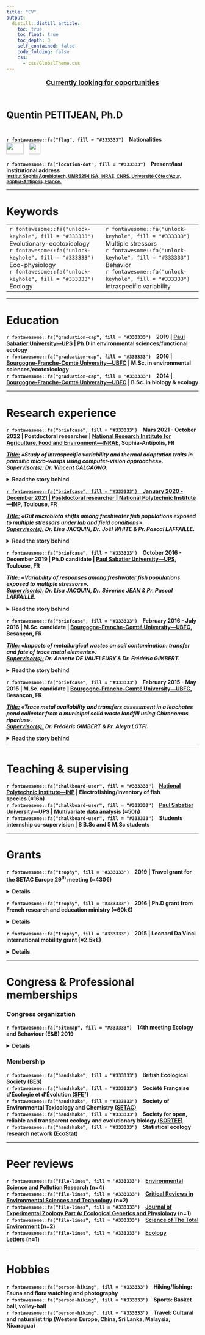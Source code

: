 ```yaml
---
title: "CV"
output: 
  distill::distill_article:
    toc: true
    toc_float: true
    toc_depth: 3
    self_contained: false
    code_folding: false
    css:
      - css/GlobalTheme.css
---
```


<!-- TOC JAVASCRIPT ELEMENTS - code from the "A poor man’s TOC in {distill}" page -->
<!-- https://distillery.rbind.io/posts/2022-01-24-the-toc-in-distill/?panelset1=css-elements2&panelset2=javascript-elements2&panelset=yaml-output -->

<script>
function toggle () {
  document.getElementById("TOC").classList.toggle("hide");
};

window.addEventListener('DOMContentLoaded', () => {

  const observer = new IntersectionObserver(entries => {
    entries.forEach(entry => {
      const id = entry.target.getAttribute('id');
      if (entry.intersectionRatio > 0) {
        document.querySelector(`[href="#${id}"]`).parentElement.classList.add('active');
      } else {
        document.querySelector(`[href="#${id}"]`).parentElement.classList.remove('active');
      }
    });
  });

  // Track all headings that have an `id` applied
  document.querySelectorAll('h1[id], h2[id], h3[id], h4[id], h5[id], h6[id]').forEach((h1, h2, h3, h4, h5, h6) => {
    observer.observe(h1, h2, h3, h4, h5, h6);
  });
  
});
</script>

<!-- TOC JAVASCRIPT ELEMENTS END -->

<p style="color: var(--title-color); font-family: var(--font-body); text-align: center; text-decoration-line: underline; font-size: 125%"> <b>Currently looking for opportunities<b></p>
<br/>
<p style='font-family: var(--font-header); font-weight: 700; color: var(--header-color); font-style: bold; font-size:175%;'>Quentin PETITJEAN, Ph.D&nbsp;<a href="mailto:q.petitjean1@gmail.com"><i class="fa fa-envelope fa-1.5x" aria-hidden="true"></i></a></p>
<div style="height: 0.125rem;"><br></div>
<p class="plain-text">
`r fontawesome::fa("flag", fill = "#333333")` &ensp; Nationalities<br/>
<img src="https://upload.wikimedia.org/wikipedia/commons/thumb/b/bc/Flag_of_France_%281794%E2%80%931815%2C_1830%E2%80%931974%2C_2020%E2%80%93present%29.svg/langfr-225px-Flag_of_France_%281794%E2%80%931815%2C_1830%E2%80%931974%2C_2020%E2%80%93present%29.svg.png" height="30px" width="45px" /> &ensp; <img src="https://upload.wikimedia.org/wikipedia/commons/thumb/0/08/Flag_of_Switzerland_%28Pantone%29.svg/langfr-800px-Flag_of_Switzerland_%28Pantone%29.svg.png" height="30px" width="30px" /></p> 

<p class="plain-text">
`r fontawesome::fa("location-dot", fill = "#333333")` &ensp; Present/last institutional address<br/>
<a href="https://maps.google.com/maps?z=16&q=institut%2Bsophia%2Bagrobiotech%2Binrae-cnrs-universit%C3%A9%2Bc%C3%B4te%2Bd%27azur%2B400%2Broute%2Bdes%2Bchappes%2Bbp%2B167%2B06903%2Bsophia%2Bantipolis%2Bcedex%2Bfrance"> <small>Institut Sophia Agrobiotech, UMR5254 ISA, INRAE, CNRS, Universit&eacute; Côte d'Azur, Sophia-Antipolis, France.</small></a></p> 

***

# Keywords

<table style="border: none;">
  <tr>
    <td width='50%'>
`r fontawesome::fa("unlock-keyhole", fill = "#333333")` &ensp; Evolutionary-ecotoxicology <br/>
`r fontawesome::fa("unlock-keyhole", fill = "#333333")` &ensp; Eco-physiology <br/>
`r fontawesome::fa("unlock-keyhole", fill = "#333333")` &ensp; Ecology
</td>
    <td width='50%'>
`r fontawesome::fa("unlock-keyhole", fill = "#333333")` &ensp; Multiple stressors <br/>
`r fontawesome::fa("unlock-keyhole", fill = "#333333")` &ensp; Behavior <br/>
`r fontawesome::fa("unlock-keyhole", fill = "#333333")` &ensp; Intraspecific variability
</td>
  </tr>
</table>

***

# Education 
<p class="plain-text" style="text-align: left">
`r fontawesome::fa("graduation-cap", fill = "#333333")` &ensp; 2019 | <a href='https://www.univ-tlse3.fr/'>Paul Sabatier University—UPS</a> | Ph.D in environmental sciences/functional ecology <br/>
`r fontawesome::fa("graduation-cap", fill = "#333333")` &ensp; 2016 | <a href='https://www.ubfc.fr/'>Bourgogne-Franche-Comt&eacute; University—UBFC</a> | M.Sc. in environmental sciences/ecotoxicology  <br/>
`r fontawesome::fa("graduation-cap", fill = "#333333")` &ensp; 2014 | <a href='https://www.ubfc.fr/'>Bourgogne-Franche-Comt&eacute; University—UBFC</a> | B.Sc. in biology & ecology
</p> 
***

# Research experience
<p class="plain-text">
`r fontawesome::fa("briefcase", fill = "#333333")` &ensp; Mars 2021 - October 2022 | Postdoctoral researcher | <a href='https://www6.paca.inrae.fr/institut-sophia-agrobiotech'>National Research Institute for Agriculture, Food and Environment—INRAE</a>, Sophia-Antipolis, FR </p>
<p class="detailed-text">
<em><u>Title:</u> «Study of intraspecific variability and thermal adaptation traits in parasitic micro-wasps using computer-vision approaches».<br/>
<u>Supervisor(s):</u> Dr. Vincent CALCAGNO.</em><br/></p>
<details>
  <summary class= "summary">
  Read the story behind
  </summary>
<table style="border: none; width='100%';">
  <tr>
    <td style="width: 80%; vertical-align: top;">
<p class="detailed-text">
Following my previous postdoctoral experience performing lab (DNA extractions – PCR) and bioinformatics analyses, my growing interest in the intraspecific variability of responses to global changes guided me to join <a href='https://www6.paca.inrae.fr/institut-sophia-agrobiotech'>Institut Sophia Agrobiotech (ISA)</a>.<br/><br/>
More particularly, I joined <a href='https://vcalcagnoresearch.wordpress.com/'>Vincent CALCAGNO</a>'s lab to investigate the variability in activity and movement among insect populations facing temperature changes. I was involved in the <a href='https://ecophytopic.fr/recherche-innovation/proteger/projet-bidime'>BIDIME project (ANR)</a> targeted at developing innovative biological control solutions with insects, and transfer them to farmers and land managers. I collaborated with <a href='https://fr.linkedin.com/in/michela-ion-scotta'>Michela ION SCOTTA</a>, who reared 35 populations of small parasitic micro-wasps (genus <em>Trichogramma</em>) that were sampled in France along a latitudinal gradient. Michela also performed experiments in which each population was subjected to steady decreases/increases in temperature (over 2 hours, see fig. \@ref(fig:Ramps)).</p>
```r
# create the dataset
time = seq(
  from = as.POSIXct("2021-01-01 00:00"),
  to = as.POSIXct("2021-01-01 02:00"),
  by = "min"
)
temp = seq(from = 18 ,
           to = 45,
           by = (45 - 18) / floor(length(time) / 2))
tempW <- c(temp, rev(temp))
tempC <- c(rev(temp), temp)

# plot the warm and cold Ramps
par(
  mfrow = c(1, 2),
  oma = c(1, 1, 0, 0.8),
  mar = c(5, 3, 2, 0),
  mgp = c(2.2, 1, 0),
  bg="transparent"
)

plot(
  tempW[-1] ~ time,
  type = "l",
  lwd = 2.0,
  col = "#C70039",
  main = "Warm ramp",
  col.main = "#C70039",
  xlab = "Timeline hh:mm",
  ylab = "Measured Temperature (°C)"
)

plot(
  tempC[-1] ~ time,
  type = "l",
  lwd = 2.0,
  col = "#74C1D9",
  main = "Cold ramp",
  col.main = "#74C1D9",
  xlab = "Timeline hh:mm",
  ylab = "",
  yaxt = "n"
)
```
<p class="detailed-text">
The experiments were video-recorded, and my task was to use video-tracking solutions to quantify insect movements and their changes in response to temperature ramps.<br/>
I analyzed the movements of the 35 wasp populations to test for variability in thermal biology and activity patterns. My aim was to uncover patterns of local adaptation (i.e., relationship between thermal resistance and the bioclimatic area of the origin of the populations) and test for adaptive trade-offs between resistance to cold and warm temperatures.<br/><br/>
This work also inspired the development of an `r fontawesome::fa("r-project", fill = "steelblue")` package (MoveR) to easily process, filter, clean and analyze movement data obtained from video-tracking.<br/><br/>
Stay tuned for upcoming release.
</p>
</td>
    <td style="width: 20%; vertical-align: top;">
<a title="https://ecophytopic.fr/recherche-innovation/proteger/projet-bidime" href='https://ecophytopic.fr/recherche-innovation/proteger/projet-bidime'><img src="images/BidimeProjLogo.png" height="148px" width="155px" /></a></br>

<a title="https://www.inrae.fr/" href='https://www.inrae.fr/'><img src="https://upload.wikimedia.org/wikipedia/fr/thumb/2/2a/Logo-INRAE_Transparent.svg/2560px-Logo-INRAE_Transparent.svg.png" height="41px" width="155px" /></a></br>

<a title="https://anr.fr/" href='https://anr.fr/'><img src="https://anr.fr/fileadmin/_processed_/c/2/csm_ANR-blanc-sur-bleu_727e9b01cc.png" height="80px" width="155px" /></a></br>

<a title="https://ecophytopic.fr/" href='https://ecophytopic.fr/'><img src="https://ecophytopic.fr/themes/custom/ecophytopic_theme/logo.svg" height="80px" width="155px" /></a></br>

<a title="https://www6.paca.inrae.fr/institut-sophia-agrobiotech/" href='https://www6.paca.inrae.fr/institut-sophia-agrobiotech/'><img src="https://www6.paca.inrae.fr/var/internet_paca_institut_sophia_agrobiotech/storage/images/setup2/configuration/haut-de-page/logo-umr-isa/36541-7-fre-FR/Logo-UMR-ISA_inra_logo.jpg" height="113px" width="155px" /></a></br>

<a title="https://gredeg.univ-cotedazur.fr/" href='https://gredeg.univ-cotedazur.fr/'><img src="https://gredeg.univ-cotedazur.fr/uas/laboratoire-gredeg/LOGO/logo-gredeg.png" height="81px" width="155px" /></a></br>

<a title="https://www6.montpellier.inrae.fr/cbgp/" href='https://www6.montpellier.inrae.fr/cbgp/'><img src="https://www6.montpellier.inrae.fr/var/internet_montpellier_cbgp/storage/images/configuration-graphique/haut/cbgp/41081-13-fre-FR/CBGP_inra_logo.png" height="62px" width="155px" /></a></br>

<a title="https://www.astredhor.fr/" href='https://www.astredhor.fr/'><img src="https://www.astredhor.fr/image.htm?img=65796-Logo300.jpg" height="60px" width=155px" /></a></br>

<a title="https://paca.chambres-agriculture.fr/" href='https://paca.chambres-agriculture.fr/'><img src="https://paca.chambres-agriculture.fr/fileadmin/user_upload/Provence-Alpes-Cote_d_Azur/020_Inst_Paca/Interface/Logo_CA-PACA_mobile.jpg" height="55px" width="155px" /></a></br>

<a title="https://biolineagrosciences.com/" href='https://biolineagrosciences.com/'><img src="https://www.biolineagrosciences.com/wp-content/themes/bioline/img/logo-bioline_172.png" height="54px" width="155px" /></a></br>

</td>
  </tr>
</table>

<p class="detailed-text" style="text-align: center">
`r fontawesome::fa("circle-down", fill = "#333333")` For more insight about what I did within the project check the video below `r fontawesome::fa("circle-down", fill = "#333333")` 
</p>

<div class="video-container">
<a href='https://www.youtube.com/embed/Y9ltf08Iqb4'><iframe width="100%" height="100%" src="https://www.youtube.com/embed/Y9ltf08Iqb4" title="Video-phenotyping of thermal performances in minute wasps" frameborder="0" allow="accelerometer; autoplay; clipboard-write; encrypted-media; gyroscope; picture-in-picture" allowfullscreen></iframe>
</div>

</details>
<p class="plain-text">
`r fontawesome::fa("briefcase", fill = "#333333")` &ensp; January 2020 - December 2021 | Postdoctoral researcher | <a href='https://www.inp-toulouse.fr/fr/index.html'>National Polytechnic Institute—INP</a>, Toulouse, FR </p>
<p class="detailed-text">
<em><u>Title:</u> «Gut microbiota shifts among freshwater fish populations exposed to multiple stressors under lab and field conditions».<br/>
<u>Supervisor(s):</u> Dr. Lisa JACQUIN, Dr. Jo&euml;l WHITE & Pr. Pascal LAFFAILLE.</em><br/></p>
<details>
  <summary class= "summary">
  Read the story behind
  </summary>

<table style="border: none; width='100%';">
  <tr>
    <td style="width: 80%; vertical-align: top;">
<p class="detailed-text">
Following my Ph.D. defense, I was still Intending to increase the integration of multiple biological levels of organization in studying responses to multiple stressors. <br/><br/>
Since the literature highlighting the close relationships between physiological and behavioral responses and gut microbiota composition was flourishing, my supervisors (<a href='https://sites.google.com/site/jacquinlisa2'>Lisa JACQUIN</a>, <a href='https://scholar.google.com/citations?hl=fr&user=eI53HscAAAAJ&view_op=list_works&sortby=pubdate'>S&eacute;verine JEAN</a> and <a href='https://scholar.google.fr/citations?hl=fr&user=qMa0F0gAAAAJ&view_op=list_works&sortby=pubdate'>Pascal LAFFAILLE</a>) and I started a collaboration with <a href='https://whitejoel.weebly.com/'>Jo&euml;l WHITE</a> to investigate how multiples stressors may affect gut microbiota composition among several populations of wild fish. <br/><br/>
Fortunately, during my Ph.D., we collected the gut of all the fish involved in laboratory and reciprocal transplant experiments testing for the combined effect of trace metal contamination and immune challenge. This provided a fair amount of samples to investigate the intraspecific variability of gut microbiota composition in wild fish populations exposed to environmentally relevant stressors. Also, it allowed uncovering potential links between fish physiological and/or behavioral responses already measured during my Ph.D. and gut microbiota composition. <br/><br/>
While the COVID-19 pandemic knocked at the world's door, we were coerced to delay laboratory analyses (DNA extractions – PCR – NGS). Fortunately, I just had enough time to finish lab' and bioinformatic analyses before leaving this position for the next one. 
Currently, thanks to Margarita Granada (a Second-year master's student), final statistical analyses and writing are on the way! <br/><br/>
Stay tuned for further news to come.</p>

</p>
</td>
    <td style="width: 20%; vertical-align: top;">
      <a title="https://www.eco.omp.eu/" href='https://www.eco.omp.eu/'><img src="https://www.eco.omp.eu/wp-content/uploads/2020/04/v2_logo_ecolab_baseline_cmjn.svg" height="56px" width="155px" /></a></br>
    
    <a title="https://edb.cnrs.fr/" href='https://edb.cnrs.fr/'><img src="https://www.univ-tlse3.fr/medias/photo/logo-edb_1576487603148-png?ID_FICHE=1136458590592" height="155px" width="155px" /></a></br>
    
    <a title="https://www.ensat.fr/en/index.html" href='https://www.ensat.fr/en/index.html'><img src="https://upload.wikimedia.org/wikipedia/fr/5/57/Logo_inp_ensat_2022.png" height="65px" width="155px" /></a></br>
    
    <a title="https://www.univ-toulouse.fr/" href='https://www.univ-toulouse.fr/'><img src="https://www.univ-toulouse.fr/sites/default/files/inline-images/logo_uftmp_horizontale.svg" height="80px" width="155px" /></a></br>
    
    <a title="https://www.cnrs.fr/" href='https://www.cnrs.fr/'><img src="https://www.cnrs.fr/themes/custom/cnrs/logo.svg" height="155px" width="155px" /></a></br>
    
    <a title="https://www.genotoul.fr/" href='https://www.genotoul.fr/'><img src="https://www.genotoul.fr/wp-content/uploads/2017/01/Genotoul_logo-rvb_min.png" height="44px" width="155px" /></a></br>
</td>
  </tr>
</table>

</details>
<p class="plain-text">
`r fontawesome::fa("briefcase", fill = "#333333")` &ensp; October 2016 - December 2019 | Ph.D candidate | <a href='https://www.univ-tlse3.fr/'>Paul Sabatier University—UPS</a>, Toulouse, FR </p>
<p class="detailed-text">
<em><u>Title:</u> «Variability of responses among freshwater fish populations exposed to multiple stressors».<br/>
<u>Supervisor(s):</u> Dr. Lisa JACQUIN, Dr. S&eacute;verine JEAN & Pr. Pascal LAFFAILLE.</em><br/></p>
<details>
  <summary class= "summary">
  Read the story behind
  </summary>
<table style="border: none; width='100%';">
  <tr>
    <td style="width: 80%; vertical-align: top;">
<p class="detailed-text"> 
Freshly Graduated from Bourgogne-Franche-Comt&eacute; University with a master's in environmental sciences/ecotoxicology, I was lucky enough to work with very supportive people on stimulating and interdisciplinary projects (see my previous experiences below). Briefly, I was working on transfer, fate, and effects of contaminants on laboratory-raised organisms when new exciting questions arose. For example, could the outcomes of contaminants exposure differ according to the origin of the populations? <br/>Focusing on this question would imply working with wild populations. Still, in the wild, organisms are not only exposed to contaminants but rather to a combination of stressful conditions such as temperature changes or pathogens. This brings me to drill into evolutionary ecology and intraspecific variability to better understand how multiple stressors interact and whether the outcome of stressors exposure may differ among populations.<br/><br/>
Accordingly, I started a Ph.D. program with <a href='https://sites.google.com/site/jacquinlisa2'>Lisa JACQUIN</a>, <a href='https://scholar.google.com/citations?hl=fr&user=eI53HscAAAAJ&view_op=list_works&sortby=pubdate'>S&eacute;verine JEAN</a> and <a href='https://scholar.google.fr/citations?hl=fr&user=qMa0F0gAAAAJ&view_op=list_works&sortby=pubdate'>Pascal LAFFAILLE</a> to investigate the intraspecific variability of responses to multiple stressors among wild fish populations (<em>Gobio occitaniae</em>) and across levels of biological organization.<br/><br/>
To tackle these aims, I used complementary approaches (see fig. \@ref(fig:PhDApproaches) below) such as the analysis of large datasets collated in the field to uncover potential relationships between stressors exposure and fish health <a href='https://qpetitjean.github.io/qpetitjean_distill/publications.html#section-1'>(Petitjean et al., 2020)</a>. But also, full factorial design conducted in the lab to identify causal link between stressors exposure and plastic responses of fish from several populuations <a href='https://qpetitjean.github.io/qpetitjean_distill/publications.html#section-1'>(Petitjean et al., 2020;</a> <a href='https://qpetitjean.github.io/qpetitjean_distill/publications.html#section'> Petitjean et al., 2021)</a>. Finally, I performed a reciprocal transplant experiment in the field to unveil potential pattern of local adaptation to stressors exposure (Petitjean et al., under review).<br/>
```r
knitr::include_graphics('images/PhDApproaches.png')
```
Briefly, we found that combinations of stressors resulted in different outcomes than exposure to single stressors. Still, interactions were antagonistic, synergistic, or additive depending on the traits and level of biological organization. Accordingly, among the numerous traits measured, behavior appeared to be the most sensitive to stressors exposure. Also, populations' responses to stressors differed according to their origin. By using reciprocal transplant approaches, we found that some populations were more resistant to stream contamination with no apparent costs (no trade-off). the results of my Ph.D suggest that we need to rely on integrative and interdisciplinary approaches to improve our knowledge of the effect of multiple stressors and, more generally, global changes on populations' adaptive potential and vulnerability (see fig. \@ref(fig:PhDVensDiag)).
```r
knitr::include_graphics('images/PhDVensDiag.png')
```

For more information, see the <a href='https://qpetitjean.github.io/qpetitjean_distill/publications.html#section-2'>Publication section</a> of this website.</p>
</td>
    <td style="width: 20%; vertical-align: top;">
    <a title="https://www.eco.omp.eu/" href='https://www.eco.omp.eu/'><img src="https://www.eco.omp.eu/wp-content/uploads/2020/04/v2_logo_ecolab_baseline_cmjn.svg" height="56px" width="155px" /></a></br>
    
    <a title="https://edb.cnrs.fr/" href='https://edb.cnrs.fr/'><img src="https://www.univ-tlse3.fr/medias/photo/logo-edb_1576487603148-png?ID_FICHE=1136458590592" height="155px" width="155px" /></a></br>
    
    <a title="https://www.ensat.fr/en/index.html" href='https://www.ensat.fr/en/index.html'><img src="https://upload.wikimedia.org/wikipedia/fr/5/57/Logo_inp_ensat_2022.png" height="65px" width="155px" /></a></br>
    
    <a title="https://www.univ-toulouse.fr/" href='https://www.univ-toulouse.fr/'><img src="https://www.univ-toulouse.fr/sites/default/files/inline-images/logo_uftmp_horizontale.svg" height="80px" width="155px" /></a></br>
    
    <a title="https://www.cnrs.fr/" href='https://www.cnrs.fr/'><img src="https://www.cnrs.fr/themes/custom/cnrs/logo.svg" height="155px" width="155px" /></a></br>
    
    <a title="https://eau-grandsudouest.fr/" href='https://eau-grandsudouest.fr/'><img src="https://aides-territoires-prod.s3.fr-par.scw.cloud/aides-territoires-prod/backers/agence-de-leau-adour-garonne_logo.png" height="99px" width="155px" /></a></br>
    
    <a title="https://programmes.insu.cnrs.fr/ec2co/" href='https://programmes.insu.cnrs.fr/ec2co/'><img src="https://programmes.insu.cnrs.fr/wp-content/uploads/2019/05/logo-768x322.png" height="65px" width="155px" /></a></br>
    <a title="https://www.enseignementsup-recherche.gouv.fr/en" href='https://www.enseignementsup-recherche.gouv.fr/en'><img src="https://www.enseignementsup-recherche.gouv.fr/sites/default/files/site_logo/2022-05/1_MESR_RVB.svg" height="155px" width="155px" /></a></br>
    
</td>
  </tr>
</table>

</details> 
<p class="plain-text">
`r fontawesome::fa("briefcase", fill = "#333333")` &ensp; February 2016 - July 2016 | M.Sc. candidate | <a href='https://www.ubfc.fr/'>Bourgogne-Franche-Comt&eacute; University—UBFC</a>, Besan&ccedil;on, FR </p>
<p class="detailed-text">
<em><u>Title:</u> «Impacts of metallurgical wastes on soil contamination: transfer and fate of trace metal elements».<br/>
<u>Supervisor(s):</u> Dr. Annette DE VAUFLEURY & Dr. Fr&eacute;d&eacute;ric GIMBERT.</em><br/></p>
<details>
  <summary class= "summary">
  Read the story behind
  </summary>
<table style="border: none; width='100%';">
  <tr>
    <td style="width: 80%; vertical-align: top;">
<p class="detailed-text">
During my second year of my master's, I was still motivated to strengthen our knowledge about the effects of contaminants from different sources on animals. Also, although short, my previous research experience aroused my curiosity and the need to broaden my scope by interacting with researchers embracing various disciplines. At that time, <a href='https://chrono-environnement.univ-fcomte.fr/spip.php?page=perso&nom=GIMBERT&prenom=Fr%C3%A9d%C3%A9ric'> Fr&eacute;d&eacute;ric GIMBERT</a> and <a href='https://chrono-environnement.univ-fcomte.fr/spip.php?page=perso&nom=DE%20VAUFLEURY&prenom=Annette'> Annette DE VAUFLEURY</a> gave me the opportunity to work on an interdisciplinary study involving archeology, mineralogy, environmental chemistry, and ecotoxicology. <br/><br/>
Indeed mining and metallurgical activities are the most ancient sources of anthropogenic contamination in the environment. While the evidence of this ancient contamination is scarce, archeological surveys in eastern France unveiled several areas (i.e., districts) which have been significant places of mining and metallurgical activities in the medieval era (between the 8th and the 12th centuries). Currently, metallurgical wastes named slags are still present in numerous district soils and may represent a significant source of soil contamination. <br/><br/>
Here we aimed to characterize the mineralogical composition of slags deposited one thousand years ago and to uncover whether it could still be a significant source of soil contamination that could transfer to organisms and have harmful effects. <br/><br/>
To tackle these aims, we sampled slags and soil cores along transects starting from the center of the slag heap. We then used scanning electron microscopy with energy dispersive spectrometry (EDS) mapping and x-ray diffraction to analyze slags and soil mineralogical composition. We also conducted chemical extraction and ecotoxicity bioassays using land snail (<em>Cantareus aspersus</em>) on soil samples to assess contaminant transfers in plants and biota and infer possible harmful effects. <br/><br/>
Briefly, We found that slags that remain in the soil still release a significant amount of manganese (Mn), which is consistent with their mineralogical composition. We also uncovered that a large proportion of the Mn contamination might be available for transfers in plants and animals, especially land snails. However, we did not find any evidence of toxicity caused by soils contamination on snails (see fig. \@ref(fig:GraphAbsChemos)). <br/>
```r
GraphAbsChemos <- "https://ars.els-cdn.com/content/image/1-s2.0-S0045653521008079-ga1_lrg.jpg"
knitr::include_graphics(GraphAbsChemos)
```
This study and <a href='https://www.theses.fr/en/2016BESA2077'>previous work by Anne-Lise Mariet (former Ph.D. student) in the Vosges Mountains</a> paved the way to further projects/studies investigating the spatial occurrence, transfers, fate, and effects of metallic palaeo-pollution in eastern France (e.g., <a href='https://chrono-environnement.univ-fcomte.fr/spip.php?page=projet&projet=23'>SIDEROS</a> and <a href='https://chrono-environnement.univ-fcomte.fr/spip.php?page=projet&projet=53'>ALTERICS</a>).<br/><br/>
For more information, see the <a href='https://qpetitjean.github.io/qpetitjean_distill/publications.html#section'>Publication section</a> of this website.
</p>
</td>
    <td style="width: 20%; vertical-align: top;">
    <a title="https://chrono-environnement.univ-fcomte.fr" href='https://chrono-environnement.univ-fcomte.fr/'><img src="https://chrono-environnement.univ-fcomte.fr/IMG/siteon0.png?1512470683" height="43px" width="155px" /></a></br>
    
    <a title="https://www.univ-fcomte.fr/" href='https://www.univ-fcomte.fr/'><img src="https://upload.wikimedia.org/wikipedia/fr/7/77/Logo_Universit%C3%A9_de_Franche-Comt%C3%A9_2018.png" height="43px" width="155px" /></a></br>
    
    <a title="https://www.ubfc.fr/" href='https://www.ubfc.fr/'><img src="https://upload.wikimedia.org/wikipedia/fr/4/49/Logo_UBFC.png" height="72px" width="155px" /></a></br>
    
    <a title="https://www.cnrs.fr/" href='https://www.cnrs.fr/'><img src="https://www.cnrs.fr/themes/custom/cnrs/logo.svg" height="155px" width="155px" /></a></br>
    
    <a title="https://www.bourgognefranchecomte.fr/" href='https://www.bourgognefranchecomte.fr/'><img src="https://www.bourgognefranchecomte.fr/themes/bourg/logo.svg" height="117px" width="155px" /></a></br>
    
    <a title="https://www.culture.gouv.fr/en/Regions/Drac-Bourgogne-Franche-Comte" href='https://www.culture.gouv.fr/en/Regions/Drac-Bourgogne-Franche-Comte'><img src="https://www.culture.gouv.fr/var/culture/storage/images/_aliases/reference/7/3/0/4/3164037-1-fre-FR/LogoMCHP.PNG" height="119px" width="155px" /></a></br>
    
    <a title="https://chrono-environnement.univ-fcomte.fr/plateforme/PEA2t/?lang=en" href='https://chrono-environnement.univ-fcomte.fr/plateforme/PEA2t/?lang=en'><img src="https://chrono-environnement.univ-fcomte.fr/IMG/png/logos_pea2t.png" height="72px" width="155px" /></a></br>
    
    <a title="https://www.femto-st.fr/fr" href='https://www.femto-st.fr/fr'><img src="https://www.femto-st.fr/sites/all/themes/femto/logo.png" height="74px" width="155px" /></a></br>
</td>
  </tr>
</table>

</details>
<p class="plain-text">
`r fontawesome::fa("briefcase", fill = "#333333")` &ensp; February 2015 - May 2015 |  M.Sc. candidate | <a href='https://www.ubfc.fr/'>Bourgogne-Franche-Comt&eacute; University—UBFC</a>, Besan&ccedil;on, FR </p>
<p class="detailed-text">
<em><u>Title:</u> «Trace metal availability and transfers assessment in a leachates pond collector from a municipal solid waste landfill using Chironomus riparius».<br/>
<u>Supervisor(s):</u> Dr. Fr&eacute;d&eacute;ric GIMBERT & Pr. Aleya LOTFI.</em><br/></p>
<details>
  <summary class= "summary">
  Read the story behind
  </summary>
<table style="border: none; width='100%';">
  <tr>
    <td style="width: 80%; vertical-align: top;">
<p class="detailed-text">
While aware of the need to mitigate the increasing degradation of the environment caused by anthropogenic activities, I was motivated to strengthen our knowledge about the effects of contaminants on animals. In this context, I had the opportunity to conduct an internship with <a href='https://chrono-environnement.univ-fcomte.fr/spip.php?page=perso&nom=GIMBERT&prenom=Fr%C3%A9d%C3%A9ric'> Fr&eacute;d&eacute;ric GIMBERT</a> and <a href='https://chrono-environnement.univ-fcomte.fr/spip.php?page=perso&nom=ALEYA&prenom=Lotfi'>Lotfi ALEYA</a> to investigate the bioavailability of trace metal elements in a landfill leachate collection pond.<br/><br/>
Indeed, until 2002 household waste disposal was authorized in France, resulting in contamination of the surrounding environment, primarily through contaminants leaching. To reduce environmental contamination entailed by this mode of waste storage, the Etueffont landfill (i.e., study site) set up a lagoon ponds system collecting landfill leachates.<br/><br/>
Here, we aimed to better understand whether leachates released in the ponds may induce the accumulation of trace metal elements in biota (i.e., bioaccumulation kinetics) and how water and sediment may contribute to the observed bioaccumulation' patterns.<br/><br/>
To tackle these aims, we used an active biomonitoring approach through caging laboratory-raised midges larvae (<em>Chironomus riparius</em>) in the first landfill leachate collection pond. More particularly, we used two types of cages to either expose the larvae to water only or water and sediment for a five days maximum duration (see fig. \@ref(fig:CagesTypes)).<br/>
```r
cagesURL <- "https://media.springernature.com/full/springer-static/image/art%3A10.1007%2Fs11356-016-8261-1/MediaObjects/11356_2016_8261_Fig2_HTML.gif"
knitr::include_graphics(cagesURL)
```
Back in the laboratory, we performed subcellular fractionation of the midges to measure trace metal bioaccumulation in the cytosolic (i.e., sensitive fraction) and insoluble fractions. We then modeled the bioaccumulation kinetic for each contaminant and fraction. This helped to discuss the primary source of contaminant transfers (i.e., water and/or sediment), contaminant bioavailability, and the potential threat entailed by landfill leachates on biota.<br/><br/>
For more information, see the <a href='https://qpetitjean.github.io/qpetitjean_distill/publications.html#section-3'>Publication section</a> of this website.</p>
</p>
</td>
    <td style="width: 20%; vertical-align: top;">
    <a title="https://chrono-environnement.univ-fcomte.fr/" href='https://chrono-environnement.univ-fcomte.fr/'><img src="https://chrono-environnement.univ-fcomte.fr/IMG/siteon0.png?1512470683" height="43px" width="155px" /></a></br>
    
    <a title="https://www.univ-fcomte.fr/" href='https://www.univ-fcomte.fr/'><img src="https://upload.wikimedia.org/wikipedia/fr/7/77/Logo_Universit%C3%A9_de_Franche-Comt%C3%A9_2018.png" height="43px" width="155px" /></a></br>
    
    <a title="https://www.ubfc.fr/" href='https://www.ubfc.fr/'><img src="https://upload.wikimedia.org/wikipedia/fr/4/49/Logo_UBFC.png" height="72px" width="155px" /></a></br>
    
    <a title="https://www.cnrs.fr/" href='https://www.cnrs.fr/'><img src="https://www.cnrs.fr/themes/custom/cnrs/logo.svg" height="155px" width="155px" /></a></br>
    
    <a title="https://www.bourgognefranchecomte.fr/" href='https://www.bourgognefranchecomte.fr/'><img src="https://www.bourgognefranchecomte.fr/themes/bourg/logo.svg" height="117px" width="155px" /></a></br>
    
</td>
  </tr>
</table>
    
</details>
***

# Teaching & supervising
<p class="plain-text" style="text-align: left">
`r fontawesome::fa("chalkboard-user", fill = "#333333")` &ensp; <a href='https://www.inp-toulouse.fr/fr/index.html'>National Polytechnic Institute—INP</a> | Electrofishing/inventory of fish species&nbsp;(≈16h) <br/>
`r fontawesome::fa("chalkboard-user", fill = "#333333")` &ensp; <a href='https://www.univ-tlse3.fr/'>Paul Sabatier University—UPS</a> | Multivariate data analysis&nbsp;(≈50h) <br/>
`r fontawesome::fa("chalkboard-user", fill = "#333333")` &ensp; Students internship co-supervision | 8 B.Sc and 5 M.Sc students
</p>
***

# Grants
<p class="plain-text" style="text-align: left">
`r fontawesome::fa("trophy", fill = "#333333")` &ensp; 2019 | Travel grant for the SETAC Europe 29<sup>th</sup> meeting&nbsp;(≈430€) </p>
<details>
  <summary class= "summary">
  Details
  </summary>
  
  <p style="text-align:center;">
  <img src="https://helsinki.setac.org/wp-content/uploads/2018/02/Helsinki-website-logos-banner-.jpg" height="80px" width="470px" /></p>
  <p class="detailed-text">
  Grant programme supported by the SETAC Europe reinvestment fund and Syngenta to help student members participating to the <a href='https://helsinki.setac.org/welcome/'>SETAC Europe 29<sup>th</sup> meeting</a> meeting (Up to maximum 250€, Travel costs only, visa and accommodation are not included).
</p>
</details>
<p class="plain-text">
`r fontawesome::fa("trophy", fill = "#333333")` &ensp; 2016 | Ph.D grant from French research and education ministry&nbsp;(≈60k€) </p>
<details>
  <summary class= "summary">
  Details
  </summary>
  
  <p style="text-align:center;">
  <img src="https://upload.wikimedia.org/wikipedia/commons/thumb/f/f1/Minist%C3%A8re_de_l%27Enseignement_Sup%C3%A9rieur_et_de_la_Recherche.png/1280px-Minist%C3%A8re_de_l%27Enseignement_Sup%C3%A9rieur_et_de_la_Recherche.png" height="75px" width="105px" /> &ensp; 
  <img src="https://www.univ-tlse3.fr/medias/photo/logo-ed-sdu2e_1578590506112-jpg?ID_FICHE=1136458588340" height="80px" width="113px" /> &ensp; 
  <img src="https://www.univ-toulouse.fr/sites/default/files/inline-images/logo_uftmp_horizontale.svg" height="75px" width="143px" /></p>
<p class="detailed-text">
3 years stipend allowed by the French research and education ministry to study the variability of responses among freshwater fish populations (<em>Gobio occitaniae</em>) exposed to multiple stressors at the <a href='https://www.univ-tlse3.fr/'>Paul Sabatier University—UPS</a>.
</p>
</details>
<p class="plain-text">
`r fontawesome::fa("trophy", fill = "#333333")` &ensp; 2015 | Leonard Da Vinci international mobility grant&nbsp;(≈2.5k€) </p>
<details>
  <summary class= "summary">
  Details
  </summary>
  
  <p style="text-align:center;">
  <img src="https://upload.wikimedia.org/wikipedia/fr/c/ce/NUI%2C_Galway.png" height="70px" width="155px" /> &ensp; 
  <img src="https://upload.wikimedia.org/wikipedia/commons/thumb/b/b7/Flag_of_Europe.svg/1280px-Flag_of_Europe.svg.png" height="70px" width="105px" /></p>
<p class="detailed-text">
European grant supporting individual mobility projects to acquire training and professional experience within Europe. <br/></p>
<p class="detailed-text">
I conducted a 3.5 month internship (June 2014 to mid-september 2014) in the Plant Ecology Research Unit (PERU) of the <a href='https://www.nuigalway.ie/'>National University of Ireland Galway (NUIG)</a> under the supervision of <a href='https://www.universityofgalway.ie/science-engineering/school-of-natural-sciences/disciplines/botany-plant-science/research/plant-and-algal-marine-ecology/michelinesheehyskeffington/'>Micheline Sheehy Skeffington</a>. Micheline is currently emeritus at NUIG and a long-standing fighter of gender discrimination (<a href='https://michelinesthreeconditions.wordpress.com/'>see here for more infos</a>).
I have mainly assisted Micheline and it's former team members (James Owens and Sarah O'loughlin-Irwin) to conduct plants inventories in heatland and hay meadows.
I have also worked to update the collection of the university of Galway' herbarium. <br/></p>
<p class="detailed-text">
<u>Internship subjects:</u> <br/>
«Restoring plant species richness and forage quality to hay meadows on the River Shannon, Ireland.»
<br/>
«Ecology and conservation of <em>Arctostaphylos</em> heath in the Burren, Western Ireland.»
</p>
</details>

***

# Congress & Professional memberships 
### Congress organization
<p class="plain-text">
`r fontawesome::fa("sitemap", fill = "#333333")` &ensp; 14th meeting Ecology and Behaviour (E&B) 2019</p>
<details>
  <summary class= "summary">
  Details
  </summary>
<p class="detailed-text">
The « Ecology and Behaviour » conferences are organized by and for young researchers. These events are an ideal opportunity for master, Ph.D. students, and postdocs to share their works with other researchers in ecology, evolutionary biology, and behavioral ecology. <br/></p>
<p class="detailed-text">
As Co-organizer, chairman (Ecotoxicology & Ecophysiology session), and financial manager (Fundraising: 20k€) of the <a href='https://eb2019.sciencesconf.org/'>14th meeting Ecology and Behaviour (E&B) 2019</a>, I am delighted to have participated in this outstanding achievement which gathered more than 160 attendees and 14 keynote speakers around 56 platform presentations and 38 posters. <br/></p>
<p style="text-align:center;">
  <img src="https://eb2019.sciencesconf.org/data/pages/affiche_EB2019finale500.jpg" height="778px" width="540px" /></p>
</details>

### Membership 
<p class="plain-text" style="text-align: left">
`r fontawesome::fa("handshake", fill = "#333333")` &ensp; British Ecological Society&nbsp;<a href='https://www.britishecologicalsociety.org/'>(BES)</a> <br/>
`r fontawesome::fa("handshake", fill = "#333333")` &ensp; Soci&eacute;t&eacute; Française d’&Eacute;cologie et d’&Eacute;volution&nbsp;<a href='https://sfecologie.org/'>(SFE²)</a> <br/>
`r fontawesome::fa("handshake", fill = "#333333")` &ensp; Society of Environmental Toxicology and Chemistry&nbsp;<a href='https://www.setac.org/'>(SETAC)</a> <br/>
`r fontawesome::fa("handshake", fill = "#333333")` &ensp; Society for open, reliable and transparent ecology and evolutionary biology&nbsp;<a href='https://www.sortee.org/'>(SORTEE)</a> <br/>
`r fontawesome::fa("handshake", fill = "#333333")` &ensp; Statistical ecology research network&nbsp;<a href='https://sites.google.com/site/gdrecostat/'>(EcoStat)</a></p>

***

# Peer reviews
<p class="plain-text" style="text-align: left">
`r fontawesome::fa("file-lines", fill = "#333333")` &ensp; <a href='https://www.springer.com/journal/11356'>Environmental Science and Pollution Research</a>&nbsp;(n=4)<br/>
`r fontawesome::fa("file-lines", fill = "#333333")` &ensp; <a href='https://www.tandfonline.com/journals/best20'>Critical Reviews in Environmental Sciences and Technology</a>&nbsp;(n=2)<br/>
`r fontawesome::fa("file-lines", fill = "#333333")` &ensp; <a href='https://onlinelibrary.wiley.com/journal/24715646'>Journal of Experimental Zoology Part A: Ecological Genetics and Physiology</a>&nbsp;(n=1)<br/>
`r fontawesome::fa("file-lines", fill = "#333333")` &ensp; <a href='https://www.sciencedirect.com/journal/science-of-the-total-environment'>Science of The Total Environment</a>&nbsp;(n=2)<br/>
`r fontawesome::fa("file-lines", fill = "#333333")` &ensp; <a href='https://onlinelibrary.wiley.com/journal/14610248'>Ecology Letters</a>&nbsp;(n=1)</p>

***

# Hobbies
<p class="plain-text">
`r fontawesome::fa("person-hiking", fill = "#333333")` &ensp; Hiking/fishing: Fauna and flora watching and photography <br/>
`r fontawesome::fa("person-hiking", fill = "#333333")` &ensp; Sports: Basket ball, volley-ball <br/>
`r fontawesome::fa("person-hiking", fill = "#333333")` &ensp; Travel: Cultural and naturalist trip (Western Europe, China, Sri Lanka, Malaysia, Nicaragua)</p>
